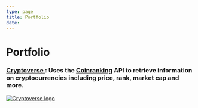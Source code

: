 ```yaml
---
type: page
title: Portfolio
date: 
---
```


# Portfolio


### [Cryptoverse ](https://cryptoapp-sigma.vercel.app/): Uses the [Coinranking](https://rapidapi.com/Coinranking/api/coinranking1/) API to retrieve information on cryptocurrencies including price, rank, market cap and more. 



[<Image
  src="/images/cryptocurrency.png"
  alt="Cryptoverse logo"
  width={128}
  height={128}
  priority
  className="next-image"
/>](https://cryptoapp-sigma.vercel.app/)

